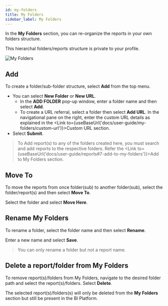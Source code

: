 ---
id: my-folders
title: My Folders
sidebar_label: My Folders
---

In the **My Folders** section, you can re-organize the reports in your own folders structure.

This hierarchal folders/reports structure is private to your profile.

  <div class="center">
    <Zoom>
      <img alt="My Folders" src={useBaseUrl('doc-images/user-guide/my-folders.png')}/>
    </Zoom>
  </div>

## Add

To create a folder/sub-folder structure, select **Add** from the top menu.

* You can select **New Folder** or **New URL**.
  * In the **ADD FOLDER** pop-up window, enter a folder name and then select **Add**.
  * To create a URL referral, select a folder then select **Add URL**. In the navigational pane on the right, enter the custom URL details as explained in the <Link to={useBaseUrl('docs/user-guide/my-folders/custom-url')}>Custom URL</Link> section.
* Select **Submit**.

> To Add report(s) to any of the folders created here, you must search and add reports to the respective folders. Refer the <Link to={useBaseUrl('docs/user-guide/reports#7-add-to-my-folders')}>Add to My Folders</Link> section.

## Move To

To move the reports from once folder(sub) to another folder(sub), select the folder/report(s) and then select **Move To**.

Select the folder and select **Move Here**.

## Rename My Folders

To rename a folder, select the folder name and then select **Rename**.

Enter a new name and select **Save**.

> You can only rename a folder but not a report name.

## Delete a report/folder from My Folders

To remove report(s)/folders from My Folders, navigate to the desired folder path and select the report(s)/folders.
Select **Delete**.

The selected report(s)/folders(s) will only be deleted from the **My Folders** section but still be present in the BI Platform.
